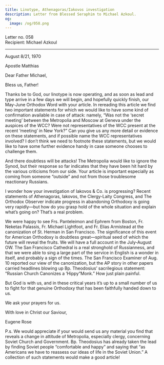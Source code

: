 ```yaml
---
title: Linotype, Athenagoras/Iakovos investigation
description: Letter from Blessed Seraphim to Michael Azkoul.
og:
  image: /og/058.png
---
```


<div style={{textAlign:'right', fontFamily:'monospace'}}>Letter no. 058</div>
<div style={{textAlign:'left', fontFamily:'monospace'}}>Recipient: Michael Azkoul</div>

---

August 8/21, 1970

Apostle Matthias

Dear Father Michael,

Bless us, Father!

Thanks be to God, our linotype is now operating, and as soon as lead and type arrive in a few days we will begin, and hopefully quickly finish, our May-June Orthodox Word with your article. In rereading this article we find two important statements for which we would like to have some kind of confirmation available in case of attack: namely, “Was not the ‘secret meeting’ between the Metropolia and Moscow at Geneva under the auspices of the WCC? Were not representatives of the WCC present at the recent ‘meeting’ in New York?” Can you give us any more detail or evidence on these statements, and if possible name the WCC representatives involved? I don’t think we need to footnote these statements, but we would like to have some further evidence handy in case someone chooses to challenge them.

And there doubtless will be attacks! The Metropolia would like to ignore the Synod, but their response so far indicates that they have been hit hard by the various criticisms from our side. Your article is important especially as coming from someone “outside” and not from those troublesome reactionary Russians.

I wonder how your investigation of Iakovos & Co. is progressing? Recent statements of Athenagoras, Iakovos, the Clergy-Laity Congress, and The Orthodox Observer indicate progress in abandoning Orthodoxy is going very rapidly—but how do you grasp hold of the whole situation and explain what’s going on? That’s a real problem.

We were happy to see Frs. Panteleimon and Ephrem from Boston, Fr. Neketas Palassis, Fr. Michael Lightfoot, and Fr. Elias Armistead at the canonization of St. Herman in San Francisco. The significance of this event for American Orthodoxy is doubtless great—spiritual seed of which the future will reveal the fruits. We will have a full account in the July-August OW. The San Francisco Cathedral is a real stronghold of Russianness, and that we were able to sing a large part of the service in English is a wonder in itself, and probably a sign of the times. The San Francisco Examiner of Aug. 10 reported our view of the canonization, but the AP story in other papers carried headlines blowing up Bp. Theodosius’ sacrilegious statement: “Russian Church Canonizes a ‘Hippy“Monk.” How just plain painful.

But God is with us, and in these critical years it’s up to a small number of us to fight for that genuine Orthodoxy that has been faithfully handed down to us.

We ask your prayers for us.

With love in Christ our Saviour,

Eugene Rose

P.s. We would appreciate if your would send us any material you find that reveals a change in attitude of Metropolia, especially clergy, concerning Soviet Church and Government. Bp. Theodosius has already taken the lead by finding Soviet people “comfortable and happy” and saying that “as Americans we have to reassess our ideas of life in the Soviet Union.” A collection of such statements would make a good article!
